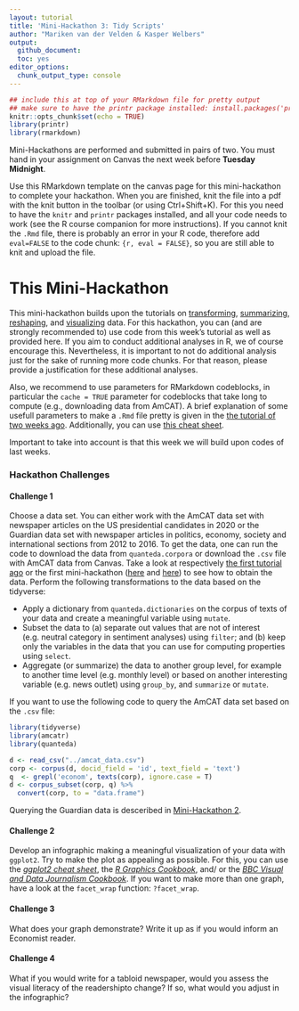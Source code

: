```yaml
---
layout: tutorial
title: 'Mini-Hackathon 3: Tidy Scripts'
author: "Mariken van der Velden & Kasper Welbers"
output:
  github_document:
  toc: yes
editor_options: 
  chunk_output_type: console
---
```

  
```r
## include this at top of your RMarkdown file for pretty output
## make sure to have the printr package installed: install.packages('printr')
knitr::opts_chunk$set(echo = TRUE)
library(printr)
library(rmarkdown)
```

Mini-Hackathons are performed and submitted in pairs of two. 
You must hand in your assignment on Canvas the next week before **Tuesday Midnight**.

Use this RMarkdown template on the canvas page for this mini-hackathon to complete your hackathon.
When you are finished, knit the file into a pdf with the knit button in the toolbar (or using Ctrl+Shift+K).
For this you need to have the `knitr` and `printr` packages installed, and all your code needs to work (see the R course companion for more instructions).
If you cannot knit the `.Rmd` file, there is probably an error in your R code, therefore add `eval=FALSE` to the code chunk: `{r, eval = FALSE}`, so you are still able to knit and upload the file.

# This Mini-Hackathon
This mini-hackathon builds upon the tutorials on [transforming](https://github.com/ccs-amsterdam/r-course-material/blob/master/tutorials/R-tidy-5-transformation.md), [summarizing](https://github.com/ccs-amsterdam/r-course-material/blob/master/tutorials/R-tidy-5b-groupby.md), [reshaping](https://github.com/ccs-amsterdam/r-course-material/blob/master/tutorials/r-tidy-12-reshaping.md), and [visualizing](https://github.com/ccs-amsterdam/r-course-material/blob/master/tutorials/r-tidy-3_7-visualization.md) data. 
For this hackathon, you can (and are strongly recommended to) use code from this week's tutorial as well as provided here.
If you aim to conduct additional analyses in R, we of course encourage this.
Nevertheless, it is important to not do additional analysis just for the sake of running more code chunks. 
For that reason, please provide a justification for these additional analyses.

Also, we recommend to use parameters for RMarkdown codeblocks, in particular the `cache = TRUE` parameter for codeblocks that take long to compute (e.g., downloading data from AmCAT). 
A brief explanation of some usefull parameters to make a `.Rmd` file pretty is given in the [the tutorial of two weeks ago](https://github.com/MarikenvdVelden/Replication-Hackathons/blob/main/Intro-to-rmd-and-data-retrieval.md).
Additionally, you can use [this cheat sheet](https://rstudio.com/wp-content/uploads/2015/02/rmarkdown-cheatsheet.pdf).

Important to take into account is that this week we will build upon codes of last weeks. 

### Hackathon Challenges

#### Challenge 1
Choose a data set. 
You can either work with the AmCAT data set with newspaper articles on the US presidential candidates in 2020 or the Guardian data set with newspaper articles in politics, economy, society and international sections from 2012 to 2016.
To get the data, one can run the code to download the data from `quanteda.corpora` or download the `.csv` file with AmCAT data from Canvas.
Take a look at respectively [the first tutorial ago](https://github.com/MarikenvdVelden/Replication-Hackathons/blob/main/Intro-to-rmd-and-data-retrieval.md) or the first mini-hackathon ([here](https://github.com/MarikenvdVelden/Replication-Hackathons/blob/main/Mini-Hackathon1.md) and [here](https://github.com/MarikenvdVelden/Replication-Hackathons/blob/main/Mini-Hackathon1-Guardian.md)) to see how to obtain the data.
Perform the following transformations to the data based on the tidyverse:

- Apply a dictionary from `quanteda.dictionaries` on the corpus of texts of your data and create a meaningful variable using `mutate`.
- Subset the data to (a) separate out values that are not of interest (e.g. neutral category in sentiment analyses) using `filter`; and (b) keep only the variables in the data that you can use for computing properties using `select`. 
- Aggregate (or summarize) the data to another group level, for example to another time level (e.g. monthly level) or based on another interesting variable (e.g. news outlet) using `group_by`, and `summarize` or `mutate`. 

If you want to use the following code to query the AmCAT data set based on the `.csv` file:
```r
library(tidyverse)
library(amcatr)
library(quanteda)

d <- read_csv("../amcat_data.csv")
corp <- corpus(d, docid_field = 'id', text_field = 'text')
q  <- grepl('econom', texts(corp), ignore.case = T)
d <- corpus_subset(corp, q) %>%
  convert(corp, to = "data.frame")
```

Querying the Guardian data is desceribed in [Mini-Hackathon 2](https://github.com/MarikenvdVelden/Replication-Hackathons/blob/main/Mini-Hackathon2.md).

#### Challenge 2
Develop an infographic making a meaningful visualization of your data with `ggplot2`.
Try to make the plot as appealing as possible.
For this, you can use the [_ggplot2 cheat sheet_](https://rstudio.com/wp-content/uploads/2015/03/ggplot2-cheatsheet.pdf), the [_R Graphics Cookbook_](http://www.cookbook-r.com/Graphs/), and/ or the [_BBC Visual and Data Journalism Cookbook_](https://bbc.github.io/rcookbook/).
If you want to make more than one graph, have a look at the `facet_wrap` function: `?facet_wrap`.

#### Challenge 3
What does your graph demonstrate? Write it up as if you would inform an Economist reader.

#### Challenge 4
What if you would write for a tabloid newspaper, would you assess the visual literacy of the readershipto change? If so, what would you adjust in the infographic?



